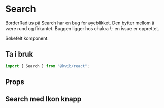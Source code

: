 

<Meta of={SearchStories} />

# Search

<Alert status="info">
    <AlertIcon />
    BorderRadius på Search har en bug for øyeblikket. Den bytter mellom å være rund og firkantet. Buggen ligger hos chakra
    \- en issue er opprettet.
</Alert>

Søkefelt komponent.

## Ta i bruk

```jsx
import { Search } from "@kvib/react";
```

## Props

<Canvas of={SearchStories.Search} />
<Controls of={SearchStories.Search} />

## Search med Ikon knapp
<Card variant="outline">
    <CardBody>
        <Story of={SearchStories.SearchIconLeft} />
    </CardBody>
</Card>
<Source code={SearchStrings.SearchIconLeftString} dark />

<Card variant="outline">
    <CardBody>
        <Story of={SearchStories.SearchIconRight} />
    </CardBody>
</Card>
<Source code={SearchStrings.SearchIconRightString} dark />
